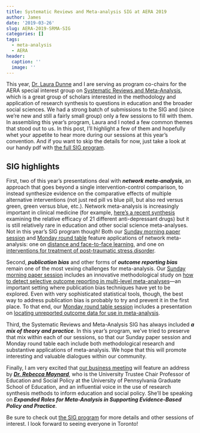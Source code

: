 ```yaml
---
title: Systematic Reviews and Meta-analysis SIG at AERA 2019
author: James
date: '2019-03-26'
slug: AERA-2019-SRMA-SIG
categories: []
tags:
  - meta-analysis
  - AERA
header:
  caption: ''
  image: ''
---
```


This year, [Dr. Laura Dunne](https://pure.qub.ac.uk/portal/en/persons/laura-dunne(7bf21af1-3fa0-4c1b-aab9-7b5f526cb1c9).html) and I are serving as program co-chairs for the AERA special interest group on [Systematic Reviews and Meta-Analysis](http://www.aera.net/SIG176/Systematic-Reviews-and-Meta-Analysis-SIG176), which is a great group of scholars interested in the methodology and application of research synthesis to questions in education and the broader social sciences. We had a strong batch of submissions to the SIG and (since we're new and still a fairly small group) only a few sessions to fill with them. In assembling this year’s program, Laura and I noted a few common themes that stood out to us. In this post, I'll highlight a few of them and hopefully whet your appetite to hear more during our sessions at this year's convention. And if you want to skip the details for now, just take a look at our handy pdf with [the full SIG program](/files/2019_SRMA_Schedule.pdf).

## SIG highlights

First, two of this year’s presentations deal with __*network meta-analysis*__, an approach that goes beyond a single intervention-control comparison, to instead synthesize evidence on the comparative effects of multiple alternative interventions (not just red pill vs blue pill, but also red versus green, green versus blue, etc.). Network meta-analysis is increasingly important in clinical medicine (for example, [here’s a recent synthesis](https://ora.ox.ac.uk/objects/uuid:95a796fa-e842-4e11-bee6-b0b2237a2541) examining the relative efficacy of 21 different anti-depressant drugs) but it is still relatively rare in education and other social science meta-analyses. Not in this year’s SIG program though! Both our [Sunday morning paper session](http://tinyurl.com/ybfxaqq9) and [Monday round table](http://tinyurl.com/y773wb5x) feature applications of network meta-analysis: one on [distance and face-to-face learning](http://tinyurl.com/y7ehtuhf), and one on [interventions for treatment of post-traumatic stress disorder](http://tinyurl.com/y8x5dh7f). 

Second, __*publication bias*__ and other forms of __*outcome reporting bias*__ remain one of the most vexing challenges for meta-analysis. Our [Sunday morning paper session](http://tinyurl.com/ybfxaqq9) includes an innovative methodological study on [how to detect selective outcome reporting in multi-level meta-analyses](http://tinyurl.com/yaze63jr)---an important setting where publication bias techniques have yet to be explored. Even with very sophisticated statistical tools, though, the best way to address publication bias is probably to try and prevent it in the first place. To that end, our [Monday round table session](http://tinyurl.com/y773wb5x) includes a presentation on [locating unreported outcome data for use in meta-analysis](http://tinyurl.com/y6vslf6m). 

Third, the Systematic Reviews and Meta-Analysis SIG has always included __*a mix of theory and practice*__. In this year’s program, we’ve tried to preserve that mix within each of our sessions, so that our Sunday paper session and Monday round table each include both methodological research and substantive applications of meta-analysis. We hope that this will promote interesting and valuable dialogues within our community. 

Finally, I am very excited that [our business meeting](http://tinyurl.com/y45wbgfe) will feature an address by __*[Dr. Rebecca Maynard](https://scholar.gse.upenn.edu/maynard)*__, who is the University Trustee Chair Professor of Education and Social Policy at the University of Pennsylvania Graduate School of Education, and an influential voice in the use of research synthesis methods to inform education and social policy. She'll be speaking on __*Expanded Roles for Meta-Analysis in Supporting Evidence-Based Policy and Practice*__. 

Be sure to check out [the SIG program](/files/2019_SRMA_Schedule.pdf) for more details and other sessions of interest. I look forward to seeing everyone in Toronto!
